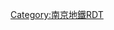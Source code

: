 {{Routemap|title=南京地铁9号线|title-bg={{南京地铁颜色|9}}|inline=<includeonly>yes</includeonly>|map=
uextENDEa
uextCONTgq\uextKRZt\uextSTR+r~~ ~~{{南京地铁线路名|6}} ←
\uextXBHF-L\uextXBHF-R~~ ~~[[长途东站|长途东]]
\\uextSTR\uextSTRl\uextCONTfq~~ ~~{{南京地铁线路名|6}} →
uexKDSTaq\uextSTRaq\uextABZg+r\\~~ ~~[[长途东停车场]]
uextBHF~~ ~~[[曹后村站|曹后村]]
utCONTgq\uxtKRZt\utSTR+r~~ ~~{{南京地铁线路名|3}} ←
HUBrg\uextXBHF-L!~HUBq\utXBHF-R!~HUBeq~~ ~~[[南京站 (南京地铁)|南京站]]
utCONTgq\utBHFq!~HUB\uxtKRZt\utKRZt\utCONTfq~~ ~~← {{南京地铁线路名|1}} →
CONTgq\BHFq!~HUBe\uxmtKRZ\umtKRZ\CONTfq~~ ~~[[京沪铁路]]、[[沪宁城际铁路]]等
\\uextSTR\utSTRl\utCONTfq~~ ~~{{南京地铁线路名|3}} →
uextBHF~~ ~~[[金桥市场站|金桥市场]]
uextCONTgq\uextTINTxt\uextCONTfq~~ ~~[[城河村站|城河村]]
uextSTR~~ ~~← {{南京地铁线路名|7}} →
uextBHF~~ ~~[[大桥南路站|大桥南路]]
uextCONTgq\uextTINTxt\uextCONTfq~~ ~~[[下关站 (南京地铁)|下关]]
uextSTR~~ ~~← {{南京地铁线路名|5}} →
uextBHF~~ ~~[[农贸中心站|农贸中心]]
uextBHF~~ ~~[[定淮门大街站|定淮门大街]]
uextCONTgq\uextSTR!~utKINTxaq\utCONTfq~~ ~~[[龙江站 (南京地铁)|龙江]]
uextSTR~~ ~~← {{南京地铁线路名|4}} →
uextBHF~~ ~~[[管子桥站|管子桥]]
uextBHF~~ ~~[[汉中门大街站|汉中门大街]]
uextBHF~~ ~~[[水西门大街站|水西门大街]]
uextBHF~~ ~~[[清河路站|清河路]]
utCONTgq\uxtTINTt\utCONTfq~~ ~~[[绿博园站 (南京地铁)|绿博园]]
uextSTR~~ ~~← {{南京地铁线路名|10}} →
uextBHF~~ ~~[[滨江公园站|滨江公园]]
uextBHF~~ ~~[[楠溪江西街站|楠溪江西街]]
uextBHF~~ ~~[[博览中心站|博览中心]]
uextBHF~~ ~~[[黄河路站|黄河路]]
uextBHF~~ ~~[[淮河路站|淮河路]]
uextBHF~~ ~~[[运河路站|运河路]]
uextBHF~~ ~~[[保双街站|保双街]]
uextCONTgq\uextTINTxt\uextCONTfq~~ ~~[[鱼嘴站 (南京地铁)|鱼嘴]]
uextSTR~~ ~~← {{南京地铁线路名|2}} →
\uexhtSTRe\uhCONTg
\uexhBHF!~HUBaq\uhBHF!~HUBeq~~ ~~[[刘村站 (南京地铁)|刘村]] ↕{{南京地铁线路名|S3}} 
\uexhSTR\uhCONTf
uexhBHF~~ ~~[[凤集大道站|凤集大道]]
uexhBHF~~ ~~[[大江路站|大江路]]
\\uexhABZgl+l\uexhSTReq\uexKDSTeq~~ ~~[[大江路车辆段]]
uexhtSTRa
uextCONTgq\uextTINTxt\uextCONTfq~~ ~~[[板橋站 (南京)|板桥]]
uextSTR~~ ~~← {{南京地铁线路名|8}} →
uextBHF~~ ~~[[新城大街站|新城大街]]
uextENDEe
}}<noinclude>
{{Rdt intro|[[南京地铁9号线]]}}
[[Category:南京地鐵RDT]]

</noinclude>